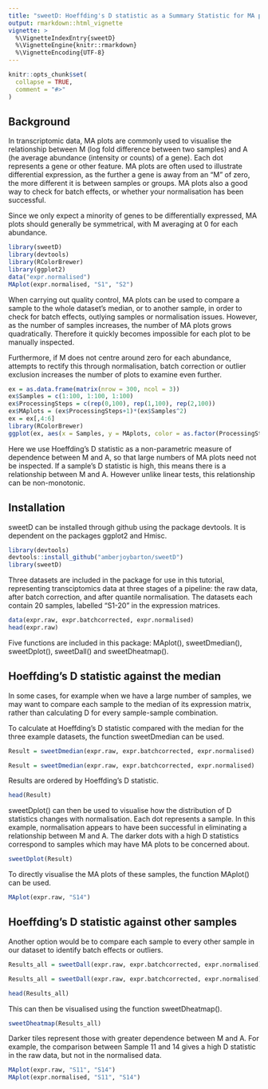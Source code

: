 ```yaml
---
title: "sweetD: Hoeffding's D statistic as a Summary Statistic for MA plots"
output: rmarkdown::html_vignette
vignette: >
  %\VignetteIndexEntry{sweetD}
  %\VignetteEngine{knitr::rmarkdown}
  %\VignetteEncoding{UTF-8}
---
```


```r
knitr::opts_chunk$set(
  collapse = TRUE,
  comment = "#>"
)
```

## Background

In transcriptomic data, MA plots are commonly used to visualise the relationship between M (log fold difference between two samples) and A (he average abundance (intensity or counts) of a gene). Each dot represents a gene or other feature. MA plots are often used to illustrate differential expression, as the further a gene is away from an “M” of zero, the more different it is between samples or groups. MA plots also a good way to check for batch effects, or whether your normalisation has been successful. 

Since we only expect a minority of genes to be differentially expressed, MA plots should generally be symmetrical, with M averaging at 0 for each abundance. 

```r
library(sweetD)
library(devtools)
library(RColorBrewer)
library(ggplot2)
data("expr.normalised")
MAplot(expr.normalised, "S1", "S2")
```

When carrying out quality control, MA plots can be used to compare a sample to the whole dataset’s median, or to another sample, in order to check for batch effects, outlying samples or normalisation issues. However, as the number of samples increases, the number of MA plots grows quadratically. Therefore it quickly becomes impossible for each plot to be manually inspected.

Furthermore, if M does not centre around zero for each abundance, attempts to rectify this through normalisation, batch correction or outlier exclusion increases the number of plots to examine even further. 

```r
ex = as.data.frame(matrix(nrow = 300, ncol = 3))
ex$Samples = c(1:100, 1:100, 1:100)
ex$ProcessingSteps = c(rep(0,100), rep(1,100), rep(2,100))
ex$MAplots = (ex$ProcessingSteps+1)*(ex$Samples^2)
ex = ex[,4:6]
library(RColorBrewer)
ggplot(ex, aes(x = Samples, y = MAplots, color = as.factor(ProcessingSteps))) + geom_line(aes(group = ProcessingSteps), size = 4) + theme_bw() + scale_color_brewer(palette = "RdPu") + labs(y = "Number of MA plots", color = "Number of processing steps e.g. normalisation") + theme(legend.position = "bottom")
```

Here we use Hoeffding’s D statistic as a non-parametric measure of dependence between M and A, so that large numbers of MA plots need not be inspected. If a sample’s D statistic is high, this means there is a relationship between M and A. However unlike linear tests, this relationship can be non-monotonic. 

## Installation

sweetD can be installed through github using the package devtools. It is dependent on the packages ggplot2 and Hmisc.


```r
library(devtools)
devtools::install_github("amberjoybarton/sweetD")
library(sweetD)
```

Three datasets are included in the package for use in this tutorial, representing transciptomics data at three stages of a pipeline: the raw data, after batch correction, and after quantile normalisation. The datasets each contain 20 samples, labelled “S1-20” in the expression matrices.

```r
data(expr.raw, expr.batchcorrected, expr.normalised)
head(expr.raw)
```

Five functions are included in this package: MAplot(), sweetDmedian(), sweetDplot(), sweetDall() and sweetDheatmap().

## Hoeffding’s D statistic against the median

In some cases, for example when we have a large number of samples, we may want to compare each sample to the median of its expression matrix, rather than calculating D for every sample-sample combination.

To calculate at Hoeffding’s D statistic compared with the median for the three example datasets, the function sweetDmedian can be used.

```r
Result = sweetDmedian(expr.raw, expr.batchcorrected, expr.normalised)
```

```r
Result = sweetDmedian(expr.raw, expr.batchcorrected, expr.normalised)
```

Results are ordered by Hoeffding’s D statistic.

```r
head(Result)
```

sweetDplot() can then be used to visualise how the distribution of D statistics changes with normalisation. Each dot represents a sample. In this example, normalisation appears to have been successful in eliminating a relationship between M and A. The darker dots with a high D statistics correspond to samples which may have MA plots to be concerned about. 

```r
sweetDplot(Result)
```

To directly visualise the MA plots of these samples, the function MAplot() can be used. 

```r
MAplot(expr.raw, "S14")
```

## Hoeffding’s D statistic against other samples

Another option would be to compare each sample to every other sample in our dataset to identify batch effects or outliers.

```r
Results_all = sweetDall(expr.raw, expr.batchcorrected, expr.normalised)
```

```r
Results_all = sweetDall(expr.raw, expr.batchcorrected, expr.normalised)
```

```r
head(Results_all)
```

This can then be visualised using the function sweetDheatmap().

```r
sweetDheatmap(Results_all)
```

Darker tiles represent those with greater dependence between M and A. For example, the comparison between Sample 11 and 14 gives a high D statistic in the raw data, but not in the normalised data.

```r
MAplot(expr.raw, "S11", "S14")
MAplot(expr.normalised, "S11", "S14")
```
